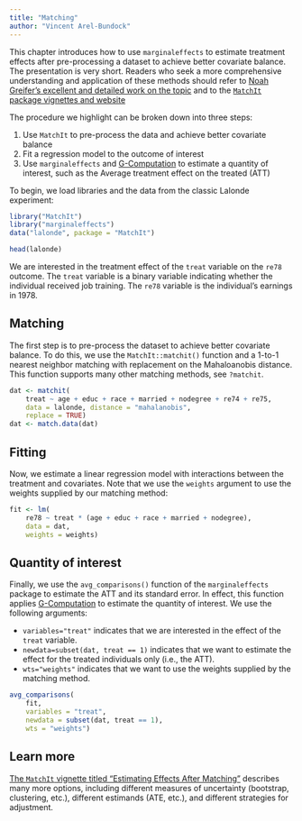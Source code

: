 ```yaml
---
title: "Matching"
author: "Vincent Arel-Bundock"
---
```


This chapter introduces how to use `marginaleffects` to estimate treatment effects after pre-processing a dataset to achieve better covariate balance. The presentation is very short. Readers who seek a more comprehensive understanding and application of these methods should refer to [Noah Greifer's excellent and detailed work on the topic](https://ngreifer.github.io/) and to the [`MatchIt` package vignettes and website](https://kosukeimai.github.io/MatchIt/) 

The procedure we highlight can be broken down into three steps:

1. Use `MatchIt` to pre-process the data and achieve better covariate balance
2. Fit a regression model to the outcome of interest
3. Use `marginaleffects` and [G-Computation](https://marginaleffects.com/articles/gcomputation.html) to estimate a quantity of interest, such as the Average treatment effect on the treated (ATT)

To begin, we load libraries and the data from the classic Lalonde experiment:

```r
library("MatchIt")
library("marginaleffects")
data("lalonde", package = "MatchIt")

head(lalonde)
```

We are interested in the treatment effect of the `treat` variable on the `re78` outcome. The `treat` variable is a binary variable indicating whether the individual received job training. The `re78` variable is the individual's earnings in 1978.


## Matching

The first step is to pre-process the dataset to achieve better covariate balance. To do this, we use the `MatchIt::matchit()` function and a 1-to-1 nearest neighbor matching with replacement on the Mahaloanobis distance. This function supports many other matching methods, see `?matchit`.

```r
dat <- matchit(
    treat ~ age + educ + race + married + nodegree + re74 + re75, 
    data = lalonde, distance = "mahalanobis",
    replace = TRUE)
dat <- match.data(dat)
```

## Fitting

Now, we estimate a linear regression model with interactions between the treatment and covariates. Note that we use the `weights` argument to use the weights supplied by our matching method:

```r
fit <- lm(
    re78 ~ treat * (age + educ + race + married + nodegree),
    data = dat,
    weights = weights)
```

## Quantity of interest

Finally, we use the `avg_comparisons()` function of the `marginaleffects` package to estimate the ATT and its standard error. In effect, this function applies [G-Computation](https://marginaleffects.com/articles/gcomputation.html) to estimate the quantity of interest. We use the following arguments:
 
* `variables="treat"` indicates that we are interested in the effect of the `treat` variable.
* `newdata=subset(dat, treat == 1)` indicates that we want to estimate the effect for the treated individuals only (i.e., the ATT).
* `wts="weights"` indicates that we want to use the weights supplied by the matching method.

```r
avg_comparisons(
    fit,
    variables = "treat",
    newdata = subset(dat, treat == 1),
    wts = "weights")
```

## Learn more

[The `MatchIt` vignette titled "Estimating Effects After Matching"](https://kosukeimai.github.io/MatchIt/articles/estimating-effects.html) describes many more options, including different measures of uncertainty (bootstrap, clustering, etc.), different estimands (ATE, etc.), and different strategies for adjustment.